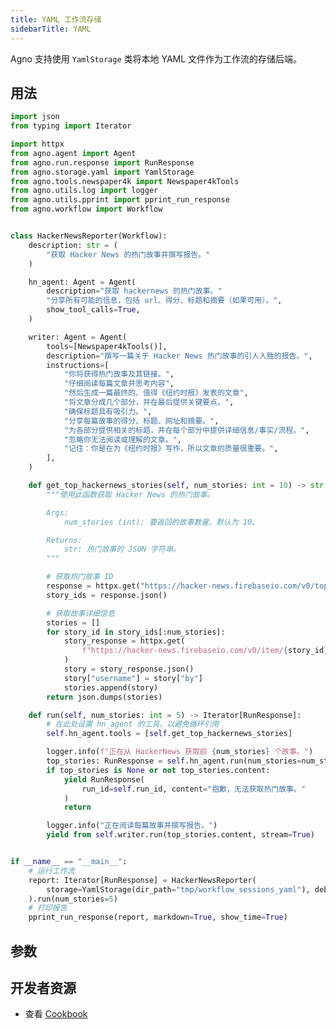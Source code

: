 ```yaml
---
title: YAML 工作流存储
sidebarTitle: YAML
---
```


Agno 支持使用 `YamlStorage` 类将本地 YAML 文件作为工作流的存储后端。

## 用法

```python yaml_storage_for_workflow.py
import json
from typing import Iterator

import httpx
from agno.agent import Agent
from agno.run.response import RunResponse
from agno.storage.yaml import YamlStorage
from agno.tools.newspaper4k import Newspaper4kTools
from agno.utils.log import logger
from agno.utils.pprint import pprint_run_response
from agno.workflow import Workflow


class HackerNewsReporter(Workflow):
    description: str = (
        "获取 Hacker News 的热门故事并撰写报告。"
    )

    hn_agent: Agent = Agent(
        description="获取 hackernews 的热门故事。"
        "分享所有可能的信息，包括 url、得分、标题和摘要（如果可用）。",
        show_tool_calls=True,
    )

    writer: Agent = Agent(
        tools=[Newspaper4kTools()],
        description="撰写一篇关于 Hacker News 热门故事的引人入胜的报告。",
        instructions=[
            "你将获得热门故事及其链接。",
            "仔细阅读每篇文章并思考内容",
            "然后生成一篇最终的、值得《纽约时报》发表的文章",
            "将文章分成几个部分，并在最后提供关键要点。",
            "确保标题具有吸引力。",
            "分享每篇故事的得分、标题、网址和摘要。",
            "为各部分提供相关的标题，并在每个部分中提供详细信息/事实/流程。",
            "忽略你无法阅读或理解的文章。",
            "记住：你是在为《纽约时报》写作，所以文章的质量很重要。",
        ],
    )

    def get_top_hackernews_stories(self, num_stories: int = 10) -> str:
        """使用此函数获取 Hacker News 的热门故事。

        Args:
            num_stories (int): 要返回的故事数量。默认为 10。

        Returns:
            str: 热门故事的 JSON 字符串。
        """

        # 获取热门故事 ID
        response = httpx.get("https://hacker-news.firebaseio.com/v0/topstories.json")
        story_ids = response.json()

        # 获取故事详细信息
        stories = []
        for story_id in story_ids[:num_stories]:
            story_response = httpx.get(
                f"https://hacker-news.firebaseio.com/v0/item/{story_id}.json"
            )
            story = story_response.json()
            story["username"] = story["by"]
            stories.append(story)
        return json.dumps(stories)

    def run(self, num_stories: int = 5) -> Iterator[RunResponse]:
        # 在此处设置 hn_agent 的工具，以避免循环引用
        self.hn_agent.tools = [self.get_top_hackernews_stories]

        logger.info(f"正在从 HackerNews 获取前 {num_stories} 个故事。")
        top_stories: RunResponse = self.hn_agent.run(num_stories=num_stories)
        if top_stories is None or not top_stories.content:
            yield RunResponse(
                run_id=self.run_id, content="抱歉，无法获取热门故事。"
            )
            return

        logger.info("正在阅读每篇故事并撰写报告。")
        yield from self.writer.run(top_stories.content, stream=True)


if __name__ == "__main__":
    # 运行工作流
    report: Iterator[RunResponse] = HackerNewsReporter(
        storage=YamlStorage(dir_path="tmp/workflow_sessions_yaml"), debug_mode=False
    ).run(num_stories=5)
    # 打印报告
    pprint_run_response(report, markdown=True, show_time=True)
```

## 参数

<Snippet file="storage-yaml-params.mdx" />

## 开发者资源

- 查看 [ Cookbook ](https://github.com/agno-agi/agno/blob/main/cookbook/storage/yaml_storage/yaml_storage_for_workflow.py)